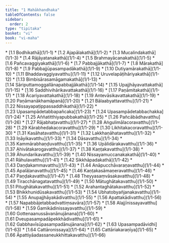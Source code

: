 ```yaml
---
title: "1 Mahākhandhaka"
tableOfContents: false
sidebar:
  order: 2
type: "tipitaka"
basket: "vi"
book: "vi-maha"
---
```



<DynamicBreadcrumb />



<TableOfContents book="vi-maha" section="1">
* [1.1 Bodhikathā](1/1-1)
* [1.2 Ajapālakathā](1/1-2)
* [1.3 Mucalindakathā](1/1-3)
* [1.4 Rājāyatanakathā](1/1-4)
* [1.5 Brahmayācanakathā](1/1-5)
* [1.6 Pañcavaggiyakathā](1/1-6)
* [1.7 Pabbajjākathā](1/1-7)
* [1.8 Mārakathā](1/1-8)
* [1.9 Pabbajjūpasampadākathā](1/1-9)
* [1.10 Dutiyamārakathā](1/1-10)
* [1.11 Bhaddavaggiyavatthu](1/1-11)
* [1.12 Uruvelapāṭihāriyakathā](1/1-12)
* [1.13 Bimbisārasamāgamakathā](1/1-13)
* [1.14 Sāriputtamoggallānapabbajjākathā](1/1-14)
* [1.15 Upajjhāyavattakathā](1/1-15)
* [1.16 Saddhivihārikavattakathā](1/1-16)
* [1.17 Paṇāmitakathā](1/1-17)
* [1.18 Ācariyavattakathā](1/1-18)
* [1.19 Antevāsikavattakathā](1/1-19)
* [1.20 Paṇāmanākhamāpanā](1/1-20)
* [1.21 Bālaabyattavatthu](1/1-21)
* [1.22 Nissayapaṭippassaddhikathā](1/1-22)
* [1.23 Upasampādetabbapañcaka](1/1-23)
* [1.24 Upasampādetabbachakka](1/1-24)
* [1.25 Aññatitthiyapubbakathā](1/1-25)
* [1.26 Pañcābādhavatthu](1/1-26)
* [1.27 Rājabhaṭavatthu](1/1-27)
* [1.28 Aṅgulimālacoravatthu](1/1-28)
* [1.29 Kārabhedakacoravatthu](1/1-29)
* [1.30 Likhitakacoravatthu](1/1-30)
* [1.31 Kasāhatavatthu](1/1-31)
* [1.32 Lakkhaṇāhatavatthu](1/1-32)
* [1.33 Iṇāyikavatthu](1/1-33)
* [1.34 Dāsavatthu](1/1-34)
* [1.35 Kammārabhaṇḍuvatthu](1/1-35)
* [1.36 Upālidārakavatthu](1/1-36)
* [1.37 Ahivātakarogavatthu](1/1-37)
* [1.38 Kaṇṭakavatthu](1/1-38)
* [1.39 Āhundarikavatthu](1/1-39)
* [1.40 Nissayamuccanakakathā](1/1-40)
* [1.41 Rāhulavatthu](1/1-41)
* [1.42 Sikkhāpadakathā](1/1-42)
* [1.43 Daṇḍakammavatthu](1/1-43)
* [1.44 Anāpucchāvaraṇavatthu](1/1-44)
* [1.45 Apalāḷanavatthu](1/1-45)
* [1.46 Kaṇṭakasāmaṇeravatthu](1/1-46)
* [1.47 Paṇḍakavatthu](1/1-47)
* [1.48 Theyyasaṃvāsakavatthu](1/1-48)
* [1.49 Tiracchānagatavatthu](1/1-49)
* [1.50 Mātughātakavatthu](1/1-50)
* [1.51 Pitughātakavatthu](1/1-51)
* [1.52 Arahantaghātakavatthu](1/1-52)
* [1.53 Bhikkhunidūsakavatthu](1/1-53)
* [1.54 Ubhatobyañjanakavatthu](1/1-54)
* [1.55 Anupajjhāyakādivatthu](1/1-55)
* [1.56 Apattakādivatthu](1/1-56)
* [1.57 Napabbājetabbadvattiṃsavāra](1/1-57)
* [1.58 Alajjīnissayavatthu](1/1-58)
* [1.59 Gamikādinissayavatthu](1/1-59)
* [1.60 Gottenaanussāvanānujānana](1/1-60)
* [1.61 Dveupasampadāpekkhādivatthu](1/1-61)
* [1.62 Gabbhavīsūpasampadānujānana](1/1-62)
* [1.63 Upasampadāvidhi](1/1-63)
* [1.64 Cattāronissaya](1/1-64)
* [1.65 Cattāriakaraṇīya](1/1-65)
* [1.66 Āpattiyāadassaneukkhittakavatthu](1/1-66)
</TableOfContents>